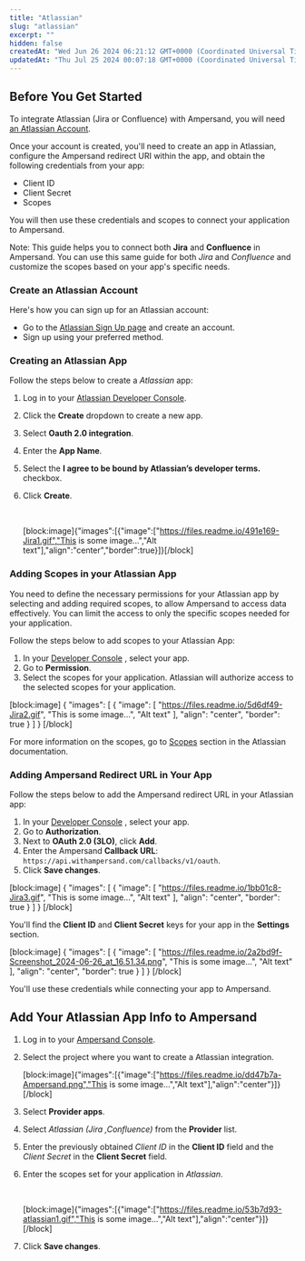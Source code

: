 ```yaml
---
title: "Atlassian"
slug: "atlassian"
excerpt: ""
hidden: false
createdAt: "Wed Jun 26 2024 06:21:12 GMT+0000 (Coordinated Universal Time)"
updatedAt: "Thu Jul 25 2024 00:07:18 GMT+0000 (Coordinated Universal Time)"
---
```

## Before You Get Started

To integrate Atlassian (Jira or Confluence) with Ampersand, you will need [an Atlassian Account](https://id.atlassian.com/signup). 

Once your account is created, you'll need to create an app in Atlassian, configure the Ampersand redirect URI within the app, and obtain the following credentials from your app:

- Client ID
- Client Secret
- Scopes

You will then use these credentials and scopes to connect your application to Ampersand.

Note: This guide helps you to connect both **Jira** and **Confluence** in Ampersand. You can use this same guide for both _Jira_ and _Confluence_ and customize the scopes based on your app's specific needs.

### Create an Atlassian Account

Here's how you can sign up for an Atlassian account:

- Go to the [Atlassian Sign Up page](https://www.atlassian.com/try/cloud/signup?bundle=jira-software&edition=free&skipBundles=true) and create an account.
- Sign up using your preferred method.

### Creating an Atlassian App

Follow the steps below to create a _Atlassian_ app:

1. Log in to your [Atlassian Developer Console](https://id.atlassian.com/login/select-account?continue=https%3A%2F%2Fdeveloper.atlassian.com%2F).
2. Click the **Create** dropdown to create a new app.
3. Select **Oauth 2.0 integration**.
4. Enter the **App Name**.
5. Select the  **I agree to be bound by Atlassian’s developer terms.** checkbox.
6. Click **Create**.

   <br />

   [block:image]{"images":[{"image":["https://files.readme.io/491e169-Jira1.gif","This is some image...","Alt text"],"align":"center","border":true}]}[/block]

### Adding Scopes in your Atlassian App

You need to define the necessary permissions for your Atlassian app by selecting and adding required scopes, to allow Ampersand to access data effectively. You can limit the access to only the specific scopes needed for your application.

Follow the steps below to add scopes to your Atlassian App:

1. In your [Developer Console](https://developer.atlassian.com/console/myapps/13ac4e18-6cad-4c54-8e38-66697df5d1ef/settings) , select your app. 
2. Go to **Permission**.
3. Select the scopes for your application. Atlassian will authorize access to the selected scopes for your application.

[block:image]
{
  "images": [
    {
      "image": [
        "https://files.readme.io/5d6df49-Jira2.gif",
        "This is some image...",
        "Alt text"
      ],
      "align": "center",
      "border": true
    }
  ]
}
[/block]


For more information on the scopes, go to [Scopes](https://developer.atlassian.com/cloud/jira/platform/scopes-for-oauth-2-3LO-and-forge-apps/)  section in the Atlassian documentation.

### Adding Ampersand Redirect URL in Your App

Follow the steps below to add the Ampersand redirect URL in your Atlassian app:

1. In your [Developer Console](https://developer.atlassian.com/console/myapps/13ac4e18-6cad-4c54-8e38-66697df5d1ef/settings) , select your app. 
2. Go to **Authorization**.
3. Next to **OAuth 2.0 (3LO)**, click **Add**.
4. Enter the Ampersand **Callback URL**: `https://api.withampersand.com/callbacks/v1/oauth`.
5. Click **Save changes**.

[block:image]
{
  "images": [
    {
      "image": [
        "https://files.readme.io/1bb01c8-Jira3.gif",
        "This is some image...",
        "Alt text"
      ],
      "align": "center",
      "border": true
    }
  ]
}
[/block]


You'll find the **Client ID** and **Client Secret** keys for your app in the **Settings** section.

[block:image]
{
  "images": [
    {
      "image": [
        "https://files.readme.io/2a2bd9f-Screenshot_2024-06-26_at_16.51.34.png",
        "This is some image...",
        "Alt text"
      ],
      "align": "center",
      "border": true
    }
  ]
}
[/block]


You'll use these credentials while connecting your app to Ampersand.

## Add Your Atlassian App Info to Ampersand

1. Log in to your [Ampersand Console](https://console.withampersand.com).

2. Select the project where you want to create a Atlassian integration.

   [block:image]{"images":[{"image":["https://files.readme.io/dd47b7a-Ampersand.png","This is some image...","Alt text"],"align":"center"}]}[/block]

3. Select **Provider apps**.

4. Select _Atlassian (Jira ,Confluence)_ from the **Provider** list.

5. Enter the previously obtained _Client ID_ in the **Client ID** field and the _Client Secret_ in the **Client Secret** field.

6. Enter the scopes set for your application in _Atlassian_.

   <br />

   [block:image]{"images":[{"image":["https://files.readme.io/53b7d93-atlassian1.gif","This is some image...","Alt text"],"align":"center"}]}[/block]

7. Click **Save changes**.
